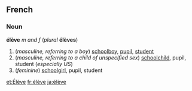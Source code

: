==French==
===Noun===
'''élève''' ''m and f'' (''plural'' '''élèves''')

#(''masculine, referring to a boy'') [[schoolboy]], [[pupil]], [[student]]
#(''masculine, referring to a child of unspecified sex'') [[schoolchild]], pupil, student (''especially US'')
#(''feminine'') [[schoolgirl]], pupil, student

[[et:Élève]]
[[fr:élève]]
[[ja:élève]]